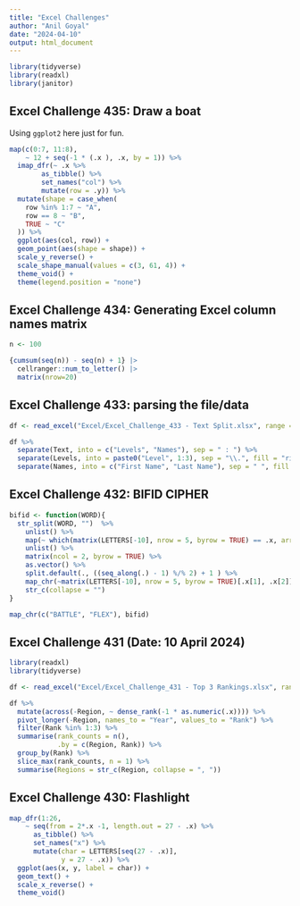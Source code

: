 ```yaml
---
title: "Excel Challenges"
author: "Anil Goyal"
date: "2024-04-10"
output: html_document
---
```

```r
library(tidyverse)
library(readxl)
library(janitor)
```

## Excel Challenge 435: Draw a boat
Using `ggplot2` here just for fun.
```r
map(c(0:7, 11:8),
    ~ 12 + seq(-1 * (.x ), .x, by = 1)) %>% 
  imap_dfr(~ .x %>% 
        as_tibble() %>% 
        set_names("col") %>% 
        mutate(row = .y)) %>% 
  mutate(shape = case_when(
    row %in% 1:7 ~ "A",
    row == 8 ~ "B",
    TRUE ~ "C"
  )) %>% 
  ggplot(aes(col, row)) +
  geom_point(aes(shape = shape)) +
  scale_y_reverse() +
  scale_shape_manual(values = c(3, 61, 4)) +
  theme_void() +
  theme(legend.position = "none")
```


## Excel Challenge 434: Generating Excel column names matrix
```r
n <- 100

{cumsum(seq(n)) - seq(n) + 1} |> 
  cellranger::num_to_letter() |>
  matrix(nrow=20)
```


## Excel Challenge 433: parsing the file/data
```r
df <- read_excel("Excel/Excel_Challenge_433 - Text Split.xlsx", range = cell_cols(LETTERS[1]))

df %>% 
  separate(Text, into = c("Levels", "Names"), sep = " : ") %>% 
  separate(Levels, into = paste0("Level", 1:3), sep = "\\.", fill = "right") %>% 
  separate(Names, into = c("First Name", "Last Name"), sep = " ", fill = "right")
```


## Excel Challenge 432: BIFID CIPHER

```r
bifid <- function(WORD){
  str_split(WORD, "")  %>% 
    unlist() %>% 
    map(~ which(matrix(LETTERS[-10], nrow = 5, byrow = TRUE) == .x, arr.ind = TRUE) %>% as.vector()) %>% 
    unlist() %>% 
    matrix(ncol = 2, byrow = TRUE) %>% 
    as.vector() %>% 
    split.default(., ((seq_along(.) - 1) %/% 2) + 1 ) %>% 
    map_chr(~matrix(LETTERS[-10], nrow = 5, byrow = TRUE)[.x[1], .x[2]]) %>% 
    str_c(collapse = "")
}

map_chr(c("BATTLE", "FLEX"), bifid)
```


## Excel Challenge 431 (Date: 10 April 2024)

```r
library(readxl)
library(tidyverse)

df <- read_excel("Excel/Excel_Challenge_431 - Top 3 Rankings.xlsx", range = cell_cols(LETTERS[1:8]))

df %>%
  mutate(across(-Region, ~ dense_rank(-1 * as.numeric(.x)))) %>% 
  pivot_longer(-Region, names_to = "Year", values_to = "Rank") %>% 
  filter(Rank %in% 1:3) %>% 
  summarise(rank_counts = n(),
            .by = c(Region, Rank)) %>% 
  group_by(Rank) %>% 
  slice_max(rank_counts, n = 1) %>% 
  summarise(Regions = str_c(Region, collapse = ", "))
```

## Excel Challenge 430: Flashlight

```r
map_dfr(1:26,
    ~ seq(from = 2*.x -1, length.out = 27 - .x) %>% 
      as_tibble() %>% 
      set_names("x") %>% 
      mutate(char = LETTERS[seq(27 - .x)],
             y = 27 - .x)) %>% 
  ggplot(aes(x, y, label = char)) +
  geom_text() +
  scale_x_reverse() +
  theme_void()
```

